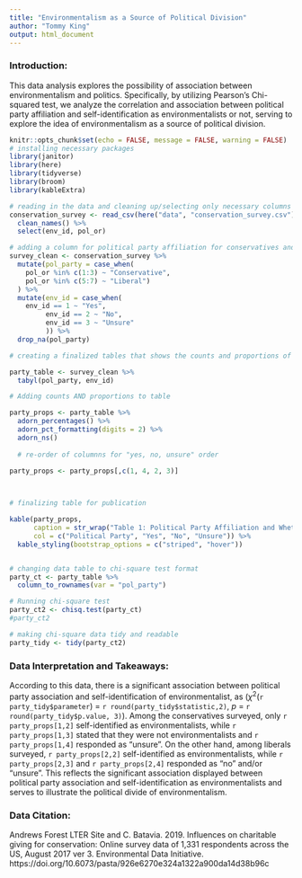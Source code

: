 ```yaml
---
title: "Environmentalism as a Source of Political Division"
author: "Tommy King"
output: html_document
---
```


### Introduction: 
This data analysis explores the possibility of association between environmentalism and politics. Specifically, by utilizing Pearson's Chi-squared test, we analyze the correlation and association between political party affiliation and self-identification as environmentalists or not, serving to explore the idea of environmentalism as a source of political division. 
```r
knitr::opts_chunk$set(echo = FALSE, message = FALSE, warning = FALSE)
# installing necessary packages
library(janitor)
library(here)
library(tidyverse)
library(broom)
library(kableExtra)

# reading in the data and cleaning up/selecting only necessary columns
conservation_survey <- read_csv(here("data", "conservation_survey.csv")) %>% 
  clean_names() %>% 
  select(env_id, pol_or)

```

```r
# adding a column for political party affiliation for conservatives and liberals and excluding all other affiliations
survey_clean <- conservation_survey %>% 
  mutate(pol_party = case_when(
    pol_or %in% c(1:3) ~ "Conservative", 
    pol_or %in% c(5:7) ~ "Liberal")
  ) %>% 
  mutate(env_id = case_when(
    env_id == 1 ~ "Yes", 
         env_id == 2 ~ "No", 
         env_id == 3 ~ "Unsure"
         )) %>% 
  drop_na(pol_party)
```

```r
# creating a finalized tables that shows the counts and proportions of liberal and conservative survey respondents who consider themselves environmentalists or not. 

party_table <- survey_clean %>% 
  tabyl(pol_party, env_id)

# Adding counts AND proportions to table

party_props <- party_table %>% 
  adorn_percentages() %>% 
  adorn_pct_formatting(digits = 2) %>% 
  adorn_ns() 
  
  # re-order of columnns for "yes, no, unsure" order

party_props <- party_props[,c(1, 4, 2, 3)]
  


# finalizing table for publication

kable(party_props, 
      caption = str_wrap("Table 1: Political Party Affiliation and Whether or Not they Consider Themselves to be Environmentalists"), 
      col = c("Political Party", "Yes", "No", "Unsure")) %>% 
  kable_styling(bootstrap_options = c("striped", "hover"))



```

```r
# changing data table to chi-square test format
party_ct <- party_table %>% 
  column_to_rownames(var = "pol_party")
```

```r
# Running chi-square test 
party_ct2 <- chisq.test(party_ct)
#party_ct2

# making chi-square data tidy and readable
party_tidy <- tidy(party_ct2)
```
### Data Interpretation and Takeaways: 
According to this data, there is a significant association between political party association and self-identification of environmentalist, as ($\chi$^2^(`r party_tidy$parameter`) = `r round(party_tidy$statistic,2)`, *p* = `r round(party_tidy$p.value, 3)`). Among the conservatives surveyed, only `r party_props[1,2]` self-identified as environmentalists, while `r party_props[1,3]` stated that they were not environmentalists and `r party_props[1,4]` responded as "unsure". On the other hand, among liberals surveyed, `r party_props[2,2]` self-identified as environmentalists, while `r party_props[2,3]` and `r party_props[2,4]` responded as "no" and/or "unsure". This reflects the significant association displayed between political party association and self-identification as environmentalists and serves to illustrate the political divide of environmentalism.

### Data Citation: 
Andrews Forest LTER Site and C. Batavia. 2019. Influences on charitable giving for conservation: Online survey data of 1,331 respondents across the US, August 2017 ver 3. Environmental Data Initiative. https://doi.org/10.6073/pasta/926e6270e324a1322a900da14d38b96c
